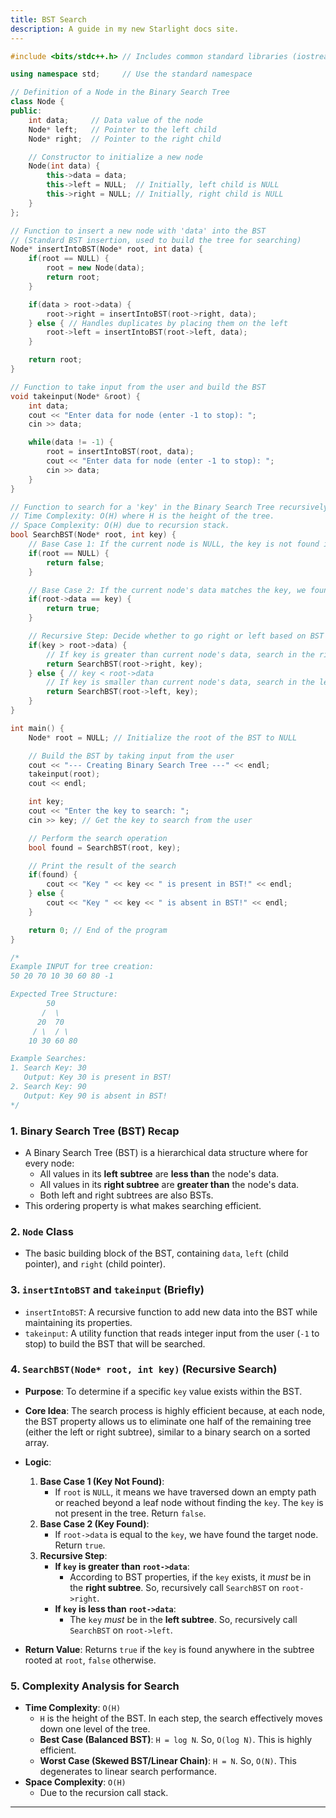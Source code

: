 ```yaml
---
title: BST Search
description: A guide in my new Starlight docs site.
---
```


```cpp
#include <bits/stdc++.h> // Includes common standard libraries (iostream)

using namespace std;     // Use the standard namespace

// Definition of a Node in the Binary Search Tree
class Node {
public:
    int data;     // Data value of the node
    Node* left;   // Pointer to the left child
    Node* right;  // Pointer to the right child

    // Constructor to initialize a new node
    Node(int data) {
        this->data = data;
        this->left = NULL;  // Initially, left child is NULL
        this->right = NULL; // Initially, right child is NULL
    }
};

// Function to insert a new node with 'data' into the BST
// (Standard BST insertion, used to build the tree for searching)
Node* insertIntoBST(Node* root, int data) {
    if(root == NULL) {
        root = new Node(data);
        return root;
    }

    if(data > root->data) {
        root->right = insertIntoBST(root->right, data);
    } else { // Handles duplicates by placing them on the left
        root->left = insertIntoBST(root->left, data);
    }

    return root;
}

// Function to take input from the user and build the BST
void takeinput(Node* &root) {
    int data;
    cout << "Enter data for node (enter -1 to stop): ";
    cin >> data;

    while(data != -1) {
        root = insertIntoBST(root, data);
        cout << "Enter data for node (enter -1 to stop): ";
        cin >> data;
    }
}

// Function to search for a 'key' in the Binary Search Tree recursively.
// Time Complexity: O(H) where H is the height of the tree.
// Space Complexity: O(H) due to recursion stack.
bool SearchBST(Node* root, int key) {
    // Base Case 1: If the current node is NULL, the key is not found in this path.
    if(root == NULL) {
        return false;
    }

    // Base Case 2: If the current node's data matches the key, we found it!
    if(root->data == key) {
        return true;
    }

    // Recursive Step: Decide whether to go right or left based on BST property
    if(key > root->data) {
        // If key is greater than current node's data, search in the right subtree.
        return SearchBST(root->right, key);
    } else { // key < root->data
        // If key is smaller than current node's data, search in the left subtree.
        return SearchBST(root->left, key);
    }
}

int main() {
    Node* root = NULL; // Initialize the root of the BST to NULL

    // Build the BST by taking input from the user
    cout << "--- Creating Binary Search Tree ---" << endl;
    takeinput(root);
    cout << endl;

    int key;
    cout << "Enter the key to search: ";
    cin >> key; // Get the key to search from the user

    // Perform the search operation
    bool found = SearchBST(root, key);

    // Print the result of the search
    if(found) {
        cout << "Key " << key << " is present in BST!" << endl;
    } else {
        cout << "Key " << key << " is absent in BST!" << endl;
    }

    return 0; // End of the program
}

/*
Example INPUT for tree creation:
50 20 70 10 30 60 80 -1

Expected Tree Structure:
        50
       /  \
      20  70
     / \  / \
    10 30 60 80

Example Searches:
1. Search Key: 30
   Output: Key 30 is present in BST!
2. Search Key: 90
   Output: Key 90 is absent in BST!
*/
```

### 1\. Binary Search Tree (BST) Recap

  * A Binary Search Tree (BST) is a hierarchical data structure where for every node:
      * All values in its **left subtree** are **less than** the node's data.
      * All values in its **right subtree** are **greater than** the node's data.
      * Both left and right subtrees are also BSTs.
  * This ordering property is what makes searching efficient.

### 2\. `Node` Class

  * The basic building block of the BST, containing `data`, `left` (child pointer), and `right` (child pointer).

### 3\. `insertIntoBST` and `takeinput` (Briefly)

  * `insertIntoBST`: A recursive function to add new data into the BST while maintaining its properties.
  * `takeinput`: A utility function that reads integer input from the user (`-1` to stop) to build the BST that will be searched.

### 4\. `SearchBST(Node* root, int key)` (Recursive Search)

  * **Purpose**: To determine if a specific `key` value exists within the BST.

  * **Core Idea**: The search process is highly efficient because, at each node, the BST property allows us to eliminate one half of the remaining tree (either the left or right subtree), similar to a binary search on a sorted array.

  * **Logic**:

    1.  **Base Case 1 (Key Not Found)**:
          * If `root` is `NULL`, it means we have traversed down an empty path or reached beyond a leaf node without finding the `key`. The `key` is not present in the tree. Return `false`.
    2.  **Base Case 2 (Key Found)**:
          * If `root->data` is equal to the `key`, we have found the target node. Return `true`.
    3.  **Recursive Step**:
          * **If `key` is greater than `root->data`**:
              * According to BST properties, if the `key` exists, it *must* be in the **right subtree**. So, recursively call `SearchBST` on `root->right`.
          * **If `key` is less than `root->data`**:
              * The `key` *must* be in the **left subtree**. So, recursively call `SearchBST` on `root->left`.

  * **Return Value**: Returns `true` if the `key` is found anywhere in the subtree rooted at `root`, `false` otherwise.

### 5\. Complexity Analysis for Search

  * **Time Complexity**: `O(H)`
      * `H` is the height of the BST. In each step, the search effectively moves down one level of the tree.
      * **Best Case (Balanced BST)**: `H = log N`. So, `O(log N)`. This is highly efficient.
      * **Worst Case (Skewed BST/Linear Chain)**: `H = N`. So, `O(N)`. This degenerates to linear search performance.
  * **Space Complexity**: `O(H)`
      * Due to the recursion call stack.

-----

